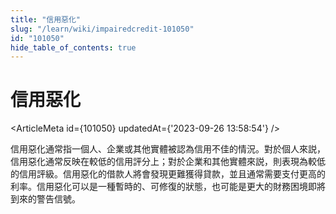 ```yaml
---
title: "信用惡化"
slug: "/learn/wiki/impairedcredit-101050"
id: "101050"
hide_table_of_contents: true
---
```



# 信用惡化

<ArticleMeta id={101050} updatedAt={'2023-09-26 13:58:54'} />
<div className='border-solid border-b border-t-0 my-4 border-[var(--ifm-color-gray-300)]' />

信用惡化通常指一個人、企業或其他實體被認為信用不佳的情況。對於個人來説，信用惡化通常反映在較低的信用評分上；對於企業和其他實體來説，則表現為較低的信用評級。信用惡化的借款人將會發現更難獲得貸款，並且通常需要支付更高的利率。信用惡化可以是一種暫時的、可修復的狀態，也可能是更大的財務困境即將到來的警告信號。

